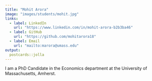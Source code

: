 ```yaml
---
title: "Mohit Arora"
image: "images/students/mohit.jpg"
links:
  - label: LinkedIn
    url: "https://www.linkedin.com/in/mohit-arora-b2b3ba46"
  - label: GitHub
    url: "https://github.com/mohitarora18"
  - label: Email
    url: "mailto:marora@umass.edu"
output:
  postcards::jolla
---
```

 
I am a PhD Candidate in the Economics department at the University of Massachusetts, Amherst.
